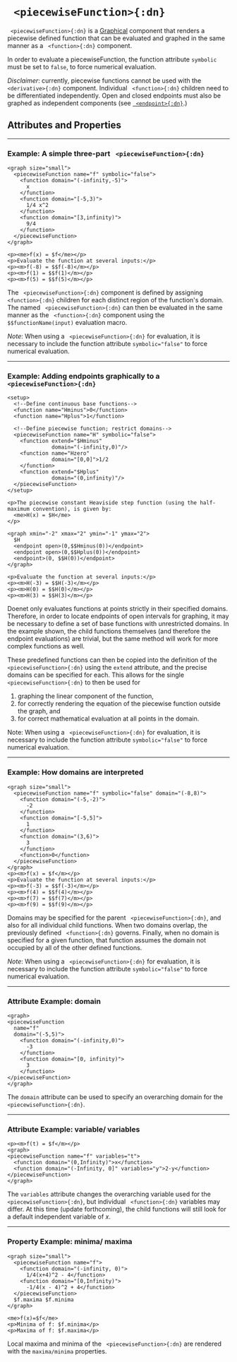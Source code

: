 


# ` <piecewiseFunction>{:dn}`


` <piecewiseFunction>{:dn}` is a [Graphical](../document_structure/essentialConcepts#component-types)
component that renders a piecewise defined function that can be evaluated and graphed in the same manner 
as a ` <function>{:dn}` component.


In order to evaluate a piecewiseFunction, the function attribute `symbolic` must be 
set to `false`, to force numerical evaluation.


*Disclaimer*: currently, piecewise functions cannot be used with the` <derivative>{:dn}` component. 
Individual ` <function>{:dn}` children need to be differentiated independently. Open and closed 
endpoints must also be graphed as independent components (see [` <endpoint>{:dn}`](endpoint.mdx).)

## Attributes and Properties 
 <AttrDisplay name='piecewiseFunction'/> 
 <PropDisplay name='piecewiseFunction'/>

---

### Example: A simple three-part ` <piecewiseFunction>{:dn}`


```doenet-editor-horiz
<graph size="small">
  <piecewiseFunction name="f" symbolic="false">
    <function domain="(-infinity,-5)">
      x
    </function>
    <function domain="[-5,3)">
      1/4 x^2
    </function>
    <function domain="[3,infinity)">
      9/4
    </function>
  </piecewiseFunction>
</graph>

<p><me>f(x) = $f</me></p>
<p>Evaluate the function at several inputs:</p>
<p><m>f(-8) = $$f(-8)</m></p>
<p><m>f(1) = $$f(1)</m></p>
<p><m>f(5) = $$f(5)</m></p>     
```



The ` <piecewiseFunction>{:dn}` component is defined by assigning ` <function>{:dn}` children 
for each distinct region of the function's domain. The named ` <piecewiseFunction>{:dn}` can 
then be evaluated in the same manner as the ` <function>{:dn}` component using 
the `$$functionName(input)` evaluation macro.


*Note*: When using a ` <piecewiseFunction>{:dn}` for evaluation, it is necessary to include 
the function attribute `symbolic="false"` to force numerical evaluation.



---

### Example: Adding endpoints graphically to a ` <piecewiseFunction>{:dn}`


```doenet-editor-horiz
<setup>
  <!--Define continuous base functions-->
  <function name="Hminus">0</function>
  <function name="Hplus">1</function>
  
  <!--Define piecewise function; restrict domains-->
  <piecewiseFunction name="H" symbolic="false">
    <function extend="$Hminus" 
              domain="(-infinity,0)"/>
    <function name="Hzero" 
              domain="[0,0]">1/2
    </function>
    <function extend="$Hplus" 
              domain="(0,infinity)"/>  
  </piecewiseFunction>
</setup>

<p>The piecewise constant Heaviside step function (using the half-maximum convention), is given by:
  <me>H(x) = $H</me>
</p>

<graph xmin="-2" xmax="2" ymin="-1" ymax="2">
  $H
  <endpoint open>(0,$$Hminus(0))</endpoint>
  <endpoint open>(0,$$Hplus(0))</endpoint>
  <endpoint>(0, $$H(0))</endpoint>
</graph>

<p>Evaluate the function at several inputs:</p>
<p><m>H(-3) = $$H(-3)</m></p>
<p><m>H(0) = $$H(0)</m></p>
<p><m>H(3) = $$H(3)</m></p>
```

Doenet only evaluates functions at points strictly in their specified domains. Therefore, 
in order to locate endpoints of open intervals for graphing, it may be necessary to define 
a set of base functions with unrestricted domains. In the example shown, the child functions 
themselves (and therefore the endpoint evaluations) are trivial, but the same method will 
work for more complex functions as well.

These predefined functions can then be copied into the definition of the ` <piecewiseFunction>{:dn}` 
using the `extend` attribute, and the precise domains can be specified for each. This allows for 
the single ` <piecewiseFunction>{:dn}` to then be used for 
1. graphing the linear component of the function, 
2. for correctly rendering the equation of the piecewise function outside the graph, and 
3. for correct mathematical evaluation at all points in the domain.

Note: When using a ` <piecewiseFunction>{:dn}` for evaluation, it is necessary to include the 
function attribute `symbolic="false"` to force numerical evaluation.

---

### Example: How domains are interpreted


```doenet-editor-horiz
<graph size="small">
  <piecewiseFunction name="f" symbolic="false" domain="(-8,8)">
    <function domain="(-5,-2)">
      -2
    </function>
    <function domain="[-5,5]">
      1
    </function>
    <function domain="(3,6)">
      3
    </function>
    <function>0</function>    
  </piecewiseFunction>
</graph>
<p><m>f(x) = $f</m></p>
<p>Evaluate the function at several inputs:</p>
<p><m>f(-3) = $$f(-3)</m></p>
<p><m>f(4) = $$f(4)</m></p>
<p><m>f(7) = $$f(7)</m></p> 
<p><m>f(9) = $$f(9)</m></p>    
```



Domains may be specified for the parent ` <piecewiseFunction>{:dn}`, and also for all individual child functions. When two domains overlap, the previously defined ` <function>{:dn}` governs. Finally, when no domain is specified for a given function, that function assumes the domain not occupied by all of the other defined functions.


<em>Note</em>: When using a ` <piecewiseFunction>{:dn}` for evaluation, it is necessary to include the function attribute `symbolic="false"` to force numerical evaluation.



---

### Attribute Example: domain


```doenet-example
<graph>
<piecewiseFunction 
  name="f" 
  domain="(-5,5)">
    <function domain="(-infinity,0)">
      -3
    </function>
    <function domain="[0, infinity)">
      3
    </function>
</piecewiseFunction>
</graph>
```



The `domain` attribute can be used to specify an overarching domain 
for the ` <piecewiseFunction>{:dn}`.



---

### Attribute Example: variable/ variables


```doenet-example
<p><m>f(t) = $f</m></p>
<graph>
<piecewiseFunction name="f" variables="t">
  <function domain="(0,Infinity)">x</function>
  <function domain="(-Infinity, 0]" variables="y">2-y</function>
</piecewiseFunction>
</graph>
```



The `variables` attribute changes the overarching variable used for 
the ` <piecewiseFunction>{:dn}`, but individual ` <function>{:dn}` variables may differ. 
At this time (update forthcoming), the child functions will still look for a default 
independent variable of $x$.





---

### Property Example: minima/ maxima


```doenet-editor-horiz
<graph size="small">
  <piecewiseFunction name="f">
    <function domain="(-infinity, 0)">
      1/4(x+4)^2 - 4</function>
    <function domain="[0,Infinity)">
      -1/4(x - 4)^2 + 4</function>
  </piecewiseFunction>
  $f.maxima $f.minima
</graph>

<me>f(x)=$f</me>    
<p>Minima of f: $f.minima</p>
<p>Maxima of f: $f.maxima</p>
```



Local maxima and minima of the ` <piecewiseFunction>{:dn}` are rendered with the `maxima/minima` 
properties.

